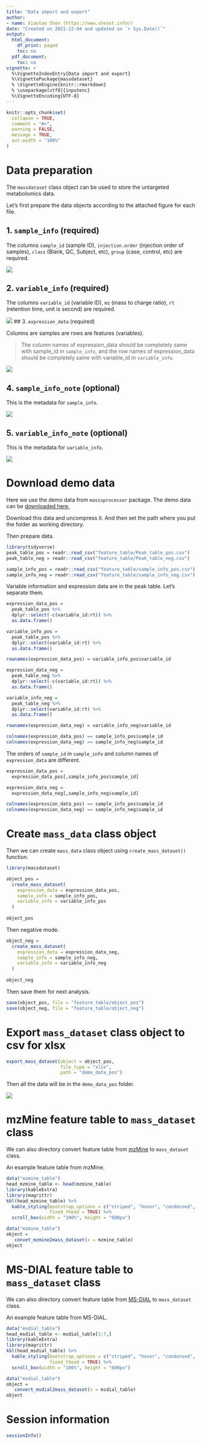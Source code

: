 ```yaml
---
title: "Data import and export"
author:
- name: Xiaotao Shen (https://www.shenxt.info/)
date: "Created on 2021-12-04 and updated on `r Sys.Date()`"
output:
  html_document:
    df_print: paged
    toc: no
  pdf_document:
    toc: no
vignette: >
  %\VignetteIndexEntry{Data import and export}
  %\VignettePackage{massdataset}
  % \VignetteEngine{knitr::rmarkdown}
  % \usepackage[utf8]{inputenc}
  %\VignetteEncoding{UTF-8}
---
```


```r
knitr::opts_chunk$set(
  collapse = TRUE,
  comment = "#>",
  warning = FALSE,
  message = TRUE,
  out.width = "100%"
)
```

# **Data preparation**

The `massdataset` class object can be used to store the untargeted metabolomics data.

Let's first prepare the data objects according to the attached figure for each file.

## 1. `sample_info` (required)

The columns `sample_id` (sample ID), `injection.order` (injection order of samples), `class` (Blank, QC, Subject, etc), `group` (case, control, etc) are required.

![](figures/1.png)

## 2. `variable_info` (required)

The columns `variable_id` (variable ID), `mz` (mass to charge ratio), `rt` (retention time, unit is second) are required.

![](figures/2.png) \## 3. `expression_data` (required)

Columns are samples are rows are features (variables).

> The column names of expression_data should be completely same with sample_id in `sample_info`, and the row names of expression_data should be completely same with variable_id in `variable_info`.

![](figures/3.png)

## 4. `sample_info_note` (optional)

This is the metadata for `sample_info`.

![](figures/4.png)

## 5. `variable_info_note` (optional)

This is the metadata for `variable_info`.

![](figures/5.png)

# **Download demo data**

Here we use the demo data from `masssprocesser` package. The demo data can be [downloaded here.](https://drive.google.com/file/d/1sFIkiX7EQsEeXZ2p6cZZGJHeLibzvPIs/view?usp=sharing)

Download this data and uncompress it. And then set the path where you put the folder as working directory.

Then prepare data.

```r
library(tidyverse)
peak_table_pos = readr::read_csv("feature_table/Peak_table_pos.csv")
peak_table_neg = readr::read_csv("feature_table/Peak_table_neg.csv")

sample_info_pos = readr::read_csv("feature_table/sample_info_pos.csv")
sample_info_neg = readr::read_csv("feature_table/sample_info_neg.csv")
```

Variable information and expression data are in the peak table. Let's separate them.

```r
expression_data_pos = 
  peak_table_pos %>% 
  dplyr::select(-c(variable_id:rt)) %>% 
  as.data.frame()

variable_info_pos = 
  peak_table_pos %>% 
  dplyr::select(variable_id:rt) %>% 
  as.data.frame()

rownames(expression_data_pos) = variable_info_pos$variable_id

expression_data_neg = 
  peak_table_neg %>% 
  dplyr::select(-c(variable_id:rt)) %>% 
  as.data.frame()

variable_info_neg = 
  peak_table_neg %>% 
  dplyr::select(variable_id:rt) %>% 
  as.data.frame()

rownames(expression_data_neg) = variable_info_neg$variable_id

colnames(expression_data_pos) == sample_info_pos$sample_id
colnames(expression_data_neg) == sample_info_neg$sample_id
```

The orders of `sample_id` in `sample_info` and column names of `expression_data` are different.

```r
expression_data_pos = 
  expression_data_pos[,sample_info_pos$sample_id]

expression_data_neg = 
  expression_data_neg[,sample_info_neg$sample_id]

colnames(expression_data_pos) == sample_info_pos$sample_id
colnames(expression_data_neg) == sample_info_neg$sample_id
```

# **Create `mass_data` class object**

Then we can create `mass_data` class object using `create_mass_dataset()` function.

```r
library(massdataset)

object_pos =
  create_mass_dataset(
    expression_data = expression_data_pos,
    sample_info = sample_info_pos,
    variable_info = variable_info_pos
  )
  
object_pos
```

Then negative mode.

```r
object_neg =
  create_mass_dataset(
    expression_data = expression_data_neg,
    sample_info = sample_info_neg,
    variable_info = variable_info_neg
  )
  
object_neg
```

Then save them for next analysis.

```r
save(object_pos, file = "feature_table/object_pos")
save(object_neg, file = "feature_table/object_neg")
```

# **Export `mass_dataset` class object to csv for xlsx**

```r
export_mass_dataset(object = object_pos,
                    file_type = "xlsx",
                    path = "demo_data_pos")
```

Then all the data will be in the `demo_data_pos` folder.

![](figures/6.png)

# **mzMine feature table to `mass_dataset` class**

We can also directory convert feature table from [mzMine](http://mzmine.github.io/) to `mass_dataset` class.

An example feature table from mzMine.

```r

data("mzmine_table")
head_mzmine_table <- head(mzmine_table)
library(kableExtra)
library(magrittr)
kbl(head_mzmine_table) %>%
  kable_styling(bootstrap_options = c("striped", "hover", "condensed", "responsive"),
                fixed_thead = TRUE) %>%
  scroll_box(width = "100%", height = "600px")

```

```r
data("mzmine_table")
object =
   convet_mzmine2mass_dataset(x = mzmine_table)
object
```

# **MS-DIAL feature table to `mass_dataset` class**

We can also directory convert feature table from [MS-DIAL](http://prime.psc.riken.jp/compms/msdial/main.html) to `mass_dataset` class.

An example feature table from MS-DIAL.

```r
data("msdial_table")
head_msdial_table <- msdial_table[1:7,]
library(kableExtra)
library(magrittr)
kbl(head_msdial_table) %>%
  kable_styling(bootstrap_options = c("striped", "hover", "condensed", "responsive"),
                fixed_thead = TRUE) %>% 
  scroll_box(width = "100%", height = "600px")
```

```r
data("msdial_table")
object =
   convert_msdial2mass_dataset(x = msdial_table)
object
```

# **Session information**

```r
sessionInfo()
```
